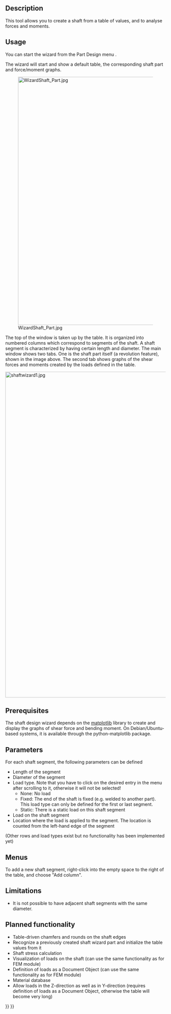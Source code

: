 <languages/>

{{Docnav
|[[PartDesign_InvoluteGear|Involute gear]]
|[[PartDesign_MoveTip|Set tip]]
|[[PartDesign_Workbench|PartDesign]]
|IconL=PartDesign_InvoluteGear.svg
|IconR=PartDesign_MoveTip.svg
|IconC=Workbench_PartDesign.svg
}}

<div class="mw-translate-fuzzy">
{{GuiCommand/cs|Name=PartDesign WizardShaft|Name/cs=PartDesign WizardShaft|MenuLocation=Part Design → Shaft design wizard...|Workbenches=[[PartDesign Workbench/cs|PartDesign]], Complete}}
</div>

==Description==

This tool allows you to create a shaft from a table of values, and to analyse forces and moments. 

==Usage==

You can start the wizard from the Part Design menu {{MenuCommand|Part Design → [[File:PartDesign_WizardShaft.svg|20px]] Shaft design wizard...}}.

The wizard will start and show a default table, the corresponding shaft part and force/moment graphs.

<div class="mw-translate-fuzzy">
[[Image:WizardShaft_Part.jpg|780px]]
</div>

The top of the window is taken up by the table. It is organized into numbered columns which correspond to segments of the shaft. A shaft segment is characterized by having certain length and diameter. The main window shows two tabs. One is the shaft part itself (a revolution feature), shown in the image above. The second tab shows graphs of the shear forces and moments created by the loads defined in the table.

<div class="mw-translate-fuzzy">
[[Image:shaftwizard1.jpg|1024px]] {{clear}}
</div>

==Prerequisites==

The shaft design wizard depends on the [http://matplotlib.org/ matplotlib] library to create and display the graphs of shear force and bending moment. On Debian/Ubuntu-based systems, it is available through the python-matplotlib package.

==Parameters==

For each shaft segment, the following parameters can be defined
* Length of the segment
* Diameter of the segment
* Load type. Note that you have to click on the desired entry in the menu after scrolling to it, otherwise it will not be selected!
** None: No load
** Fixed: The end of the shaft is fixed (e.g. welded to another part). This load type can only be defined for the first or last segment.
** Static: There is a static load on this shaft segment
* Load on the shaft segment
* Location where the load is applied to the segment. The location is counted from the left-hand edge of the segment
(Other rows and load types exist but no functionality has been implemented yet)

==Menus==

To add a new shaft segment, right-click into the empty space to the right of the table, and choose "Add column".

==Limitations==

* It is not possible to have adjacent shaft segments with the same diameter.

==Planned functionality==

* Table-driven chamfers and rounds on the shaft edges
* Recognize a previously created shaft wizard part and initialize the table values from it
* Shaft stress calculation
* Visualization of loads on the shaft (can use the same functionality as for FEM module)
* Definition of loads as a Document Object (can use the same functionality as for FEM module)
* Material database
* Allow loads in the Z-direction as well as in Y-direction (requires definition of loads as a Document Object, otherwise the table will become very long)


{{Docnav
|[[PartDesign_InvoluteGear|Involute gear]]
|[[PartDesign_MoveTip|Set tip]]
|[[PartDesign_Workbench|PartDesign]]
|IconL=PartDesign_InvoluteGear.svg
|IconR=PartDesign_MoveTip.svg
|IconC=Workbench_PartDesign.svg
}}

{{PartDesign Tools navi{{#translation:}}}}
{{Userdocnavi{{#translation:}}}}
